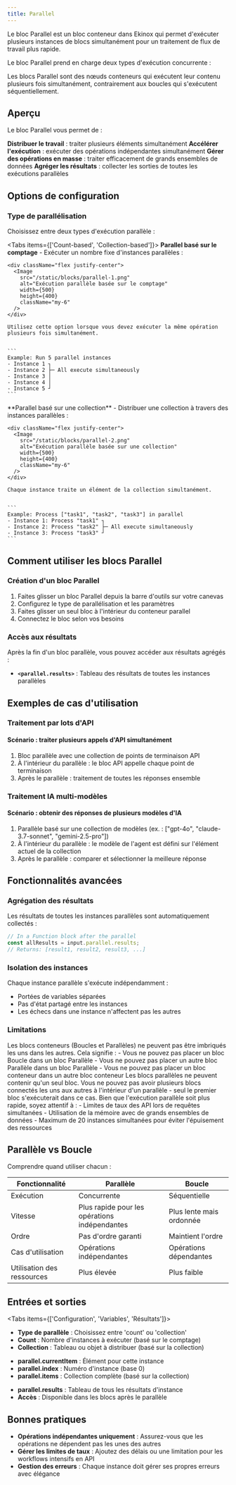 ```yaml
---
title: Parallel
---
```



Le bloc Parallel est un bloc conteneur dans Ekinox qui permet d'exécuter plusieurs instances de blocs simultanément pour un traitement de flux de travail plus rapide.

Le bloc Parallel prend en charge deux types d'exécution concurrente :

<Callout type="info">
  Les blocs Parallel sont des nœuds conteneurs qui exécutent leur contenu plusieurs fois simultanément, contrairement aux boucles qui s'exécutent séquentiellement.
</Callout>

## Aperçu

Le bloc Parallel vous permet de :

<Steps>
  <Step>
    <strong>Distribuer le travail</strong> : traiter plusieurs éléments simultanément
  </Step>
  <Step>
    <strong>Accélérer l'exécution</strong> : exécuter des opérations indépendantes simultanément
  </Step>
  <Step>
    <strong>Gérer des opérations en masse</strong> : traiter efficacement de grands ensembles de données
  </Step>
  <Step>
    <strong>Agréger les résultats</strong> : collecter les sorties de toutes les exécutions parallèles
  </Step>
</Steps>

## Options de configuration

### Type de parallélisation

Choisissez entre deux types d'exécution parallèle :

<Tabs items={['Count-based', 'Collection-based']}>
  <Tab>
    **Parallel basé sur le comptage** - Exécuter un nombre fixe d'instances parallèles :
    
    <div className="flex justify-center">
      <Image
        src="/static/blocks/parallel-1.png"
        alt="Exécution parallèle basée sur le comptage"
        width={500}
        height={400}
        className="my-6"
      />
    </div>
    
    Utilisez cette option lorsque vous devez exécuter la même opération plusieurs fois simultanément.
    

    ```
    Example: Run 5 parallel instances
    - Instance 1 ┐
    - Instance 2 ├─ All execute simultaneously
    - Instance 3 │
    - Instance 4 │
    - Instance 5 ┘
    ```

  </Tab>
  <Tab>
    **Parallel basé sur une collection** - Distribuer une collection à travers des instances parallèles :
    
    <div className="flex justify-center">
      <Image
        src="/static/blocks/parallel-2.png"
        alt="Exécution parallèle basée sur une collection"
        width={500}
        height={400}
        className="my-6"
      />
    </div>
    
    Chaque instance traite un élément de la collection simultanément.
    

    ```
    Example: Process ["task1", "task2", "task3"] in parallel
    - Instance 1: Process "task1" ┐
    - Instance 2: Process "task2" ├─ All execute simultaneously
    - Instance 3: Process "task3" ┘
    ```

  </Tab>
</Tabs>

## Comment utiliser les blocs Parallel

### Création d'un bloc Parallel

1. Faites glisser un bloc Parallel depuis la barre d'outils sur votre canevas
2. Configurez le type de parallélisation et les paramètres
3. Faites glisser un seul bloc à l'intérieur du conteneur parallel
4. Connectez le bloc selon vos besoins

### Accès aux résultats

Après la fin d'un bloc parallèle, vous pouvez accéder aux résultats agrégés :

- **`<parallel.results>`** : Tableau des résultats de toutes les instances parallèles

## Exemples de cas d'utilisation

### Traitement par lots d'API

<div className="mb-4 rounded-md border p-4">
  <h4 className="font-medium">Scénario : traiter plusieurs appels d'API simultanément</h4>
  <ol className="list-decimal pl-5 text-sm">
    <li>Bloc parallèle avec une collection de points de terminaison API</li>
    <li>À l'intérieur du parallèle : le bloc API appelle chaque point de terminaison</li>
    <li>Après le parallèle : traitement de toutes les réponses ensemble</li>
  </ol>
</div>

### Traitement IA multi-modèles

<div className="mb-4 rounded-md border p-4">
  <h4 className="font-medium">Scénario : obtenir des réponses de plusieurs modèles d'IA</h4>
  <ol className="list-decimal pl-5 text-sm">
    <li>Parallèle basé sur une collection de modèles (ex. : ["gpt-4o", "claude-3.7-sonnet", "gemini-2.5-pro"])</li>
    <li>À l'intérieur du parallèle : le modèle de l'agent est défini sur l'élément actuel de la collection</li>
    <li>Après le parallèle : comparer et sélectionner la meilleure réponse</li>
  </ol>
</div>

## Fonctionnalités avancées

### Agrégation des résultats

Les résultats de toutes les instances parallèles sont automatiquement collectés :

```javascript
// In a Function block after the parallel
const allResults = input.parallel.results;
// Returns: [result1, result2, result3, ...]
```

### Isolation des instances

Chaque instance parallèle s'exécute indépendamment :
- Portées de variables séparées
- Pas d'état partagé entre les instances
- Les échecs dans une instance n'affectent pas les autres

### Limitations

<Callout type="warning">
  Les blocs conteneurs (Boucles et Parallèles) ne peuvent pas être imbriqués les uns dans les autres. Cela signifie :
  - Vous ne pouvez pas placer un bloc Boucle dans un bloc Parallèle
  - Vous ne pouvez pas placer un autre bloc Parallèle dans un bloc Parallèle
  - Vous ne pouvez pas placer un bloc conteneur dans un autre bloc conteneur
</Callout>

<Callout type="warning">
  Les blocs parallèles ne peuvent contenir qu'un seul bloc. Vous ne pouvez pas avoir plusieurs blocs connectés les uns aux autres à l'intérieur d'un parallèle - seul le premier bloc s'exécuterait dans ce cas.
</Callout>

<Callout type="info">
  Bien que l'exécution parallèle soit plus rapide, soyez attentif à :
  - Limites de taux des API lors de requêtes simultanées
  - Utilisation de la mémoire avec de grands ensembles de données
  - Maximum de 20 instances simultanées pour éviter l'épuisement des ressources
</Callout>

## Parallèle vs Boucle

Comprendre quand utiliser chacun :

| Fonctionnalité | Parallèle | Boucle |
|---------|----------|------|
| Exécution | Concurrente | Séquentielle |
| Vitesse | Plus rapide pour les opérations indépendantes | Plus lente mais ordonnée |
| Ordre | Pas d'ordre garanti | Maintient l'ordre |
| Cas d'utilisation | Opérations indépendantes | Opérations dépendantes |
| Utilisation des ressources | Plus élevée | Plus faible |

## Entrées et sorties

<Tabs items={['Configuration', 'Variables', 'Résultats']}>
  <Tab>
    <ul className="list-disc space-y-2 pl-6">
      <li>
        <strong>Type de parallèle</strong> : Choisissez entre 'count' ou 'collection'
      </li>
      <li>
        <strong>Count</strong> : Nombre d'instances à exécuter (basé sur le comptage)
      </li>
      <li>
        <strong>Collection</strong> : Tableau ou objet à distribuer (basé sur la collection)
      </li>
    </ul>
  </Tab>
  <Tab>
    <ul className="list-disc space-y-2 pl-6">
      <li>
        <strong>parallel.currentItem</strong> : Élément pour cette instance
      </li>
      <li>
        <strong>parallel.index</strong> : Numéro d'instance (base 0)
      </li>
      <li>
        <strong>parallel.items</strong> : Collection complète (basé sur la collection)
      </li>
    </ul>
  </Tab>
  <Tab>
    <ul className="list-disc space-y-2 pl-6">
      <li>
        <strong>parallel.results</strong> : Tableau de tous les résultats d'instance
      </li>
      <li>
        <strong>Accès</strong> : Disponible dans les blocs après le parallèle
      </li>
    </ul>
  </Tab>
</Tabs>

## Bonnes pratiques

- **Opérations indépendantes uniquement** : Assurez-vous que les opérations ne dépendent pas les unes des autres
- **Gérer les limites de taux** : Ajoutez des délais ou une limitation pour les workflows intensifs en API
- **Gestion des erreurs** : Chaque instance doit gérer ses propres erreurs avec élégance
